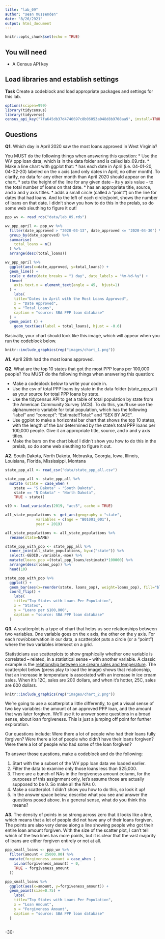 ```yaml
---
title: "lab_09"
author: "sean mussenden"
date: "8/26/2021"
output: html_document
---
```


```r
knitr::opts_chunk$set(echo = TRUE)
```

## You will need

* A Census API key

## Load libraries and establish settings

**Task** Create a codeblock and load appropriate packages and settings for this lab.

```r
options(scipen=999)
library(tidycensus)
library(tidyverse)
census_api_key("7fa645db37d4746697c8b06053a048d8b9708aa9", install=TRUE)
```

## Questions

**Q1.** Which day in April 2020 saw the most loans approved in West Virginia? 

You MUST do the following things when answering this question:
* Use the WV ppp loan data, which is in the data folder and is called lab_09.rds.
* Make a line chart with ggplot that:
  * has each date in April (i.e. 04-01-20, 04-02-20) labeled on the x axis (and only dates in April, no other month). To clarify, no data for any other month than April 2020 should appear on the chart. 
  * sets the height of the line for any given date -- its y axis value -- to the total number of loans on that date.
  * has an appropriate title, source, and x and y axis titles. 
  * adds a small circle (called a "point") on the line for dates that had loans. And to the left of each circle/point, shows the number of loans on that date.  I didn't show you how to do this in the prelab, so do some web sleuthing to figure it out! 
  
```r
ppp_wv <- read_rds("data/lab_09.rds")

wv_ppp_april <- ppp_wv %>%
  filter(date_approved > "2020-03-13", date_approved <= "2020-04-30") %>%
  group_by(date_approved) %>%
  summarise(
    total_loans = n()
  ) %>% 
  arrange(desc(total_loans))

wv_ppp_april %>%
  ggplot(aes(x=date_approved, y=total_loans)) + 
  geom_line() +
  scale_x_date(date_breaks = "1 day", date_labels = "%m-%d-%y") +
  theme(
    axis.text.x = element_text(angle = 45,  hjust=1)
  ) +
    labs(
    title="Dates in April with the Most Loans Approved",
    x = "Date Approved",
    y = "Total Loans",
    caption = "source: SBA PPP loan database"
  ) +
  geom_point () +
    geom_text(aes(label = total_loans), hjust = -0.6) 


```

Basically, your chart should look like this image, which will appear when you run the codeblock below. 

```r
knitr::include_graphics(rep("images/chart_1.png"))
```
**A1.** 
April 28th had the most loans approved.

**Q2.** What are the top 10 states that got the most PPP loans per 100,000 people? You MUST do the following things when answering this question:

* Make a codeblock below to write your code in.
* Use the csv of total PPP loans by state in the data folder (state_ppp_all) as your source for total PPP loans by state.  
* Use the tidycensus API to get a table of total population by state from the American Community Survey (ACS). To do this, you'll use use the alphanumeric variable for total population, which has the following "label" and "concept": "Estimate!!Total:" and "SEX BY AGE".  
* Use ggplot to make a horizontal bar chart that shows the top 10 states, with the length of the bar determined by the state's total PPP loans per 100,000 people. Give it an appropriate title, source, and x and y axis titles. 
* Make the bars on the chart blue! I didn't show you how to do this in the prelab, so do some web sleuthing to figure it out.  

**A2.** 
South Dakota, North Dakota, Nebraska, Georgia, Iowa, Illinois, Louisiana, Florida, Mississippi, Montana
```r
state_ppp_all <- read_csv("data/state_ppp_all.csv")

state_ppp_all <- state_ppp_all %>%
  mutate (state = case_when (
    state == "S Dakota" ~ "South Dakota",
    state == "N Dakota" ~ "North Dakota",
    TRUE ~ state))

v19 <- load_variables(2019, "acs5", cache = TRUE)

all_state_populations <- get_acs(geography = "state",
              variables = c(age = "B01001_001"),
              year = 2019)

all_state_populations <- all_state_populations %>%
  rename(state=NAME)

state_ppp_with_pop <- state_ppp_all %>%
  inner_join(all_state_populations, by=c("state")) %>%
  select(-GEOID,-variable,-moe) %>%
  mutate(loans_pop =(total_ppp_loans/estimate)*100000) %>%
  arrange(desc(loans_pop)) %>%
  head(10)

state_ppp_with_pop %>%
  ggplot() +
  geom_bar(aes(x=reorder(state, loans_pop), weight=loans_pop), fill="blue") +
  coord_flip() +
    labs(
    title="Top States with Loans Per Population",
    x = "States",
    y = "Loans per $100,000",
    caption = "source: SBA PPP loan database"
  )

```

**Q3.**  A scatterplot is a type of chart that helps us see relationships between two variables. One variable goes on the x axis, the other on the y axis.  For each row/observation in our data, a scatterplot puts a circle (or a "point") where the two variables intersect on a grid. 

Statisticians use scatterplots to show graphically whether one variable is correlated -- related, in a statistical sense -- with another variable.  A classic example is the [relationship between ice cream sales and temperature](https://www.mathsisfun.com/data/scatter-xy-plots.html).  The scatterplot below (press play to load the image) shows that relationship, that an increase in temperature is associated with an increase in ice cream sales. When it's 12C, sales are 200 dollars, and when it's hotter, 25C, sales are 600 dollars.

```r
knitr::include_graphics(rep("images/chart_2.png"))
```

We're going to use a scatterplot a little differently, to get a visual sense of two key variables: the amount of an approved PPP loan, and the amount that was later forgiven. We'll use it to answer some questions in a broad sense, about loan forgiveness.  This is just a jumping off point for further exploration. 

Our questions include: Were there a lot of people who had their loans fully forgiven?  Were there a lot of people who didn't have their loans forgiven? Were there a lot of people who had some of the loan forgiven? 

To answer those questions, make a codeblock and do the following:

1. Start with the a subset of the WV ppp loan data we loaded earlier.
2. Filter the data to examine only those loans less than $25,000.
3. There are a bunch of NAs in the forgiveness amount column, for the purposes of this assignment only, let's assume those are actually supposed to be 0. So make all the NAs 0. 
4. Make a scatterplot. I didn't show you how to do this, so look it up! 
5. In the answer space below, describe what you see and answer the questions posed above.  In a general sense, what do you think this means?  

**A3.**  The density of points in so strong across zero that it looks like a line, which means that a lot of people did not have any of their loans forgiven. The points are also very dense along a line showing people who got their entire loan amount forgiven. With the size of the scatter plot, I can't tell which of the two lines has more points, but it is clear that the vast majority of loans are either forgiven entirely or not at all.

```r
ppp_small_loans <- ppp_wv %>%
  filter(amount < 25000.00) %>%
  mutate(forgiveness_amount = case_when (
    is.na(forgiveness_amount) ~ 0,
    TRUE ~ forgiveness_amount
  ))

ppp_small_loans %>%
  ggplot(aes(x=amount, y=forgiveness_amount)) +
  geom_point(size=0.75) +
    labs(
    title="Top States with Loans Per Population",
    x = "Loan Amount",
    y = "Forgiveness Amount",
    caption = "source: SBA PPP loan database"
  )
  

```

-30-
